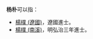 '''杨朴'''可以指：
* [[楊樸_(遼國)|楊樸 (遼國)]]，遼國進士。
* [[楊樸_(南溪)|楊樸 (南溪)]]，明弘治三年進士。

{{Disambig|Cat=二字杨姓人名消歧义|pu}}